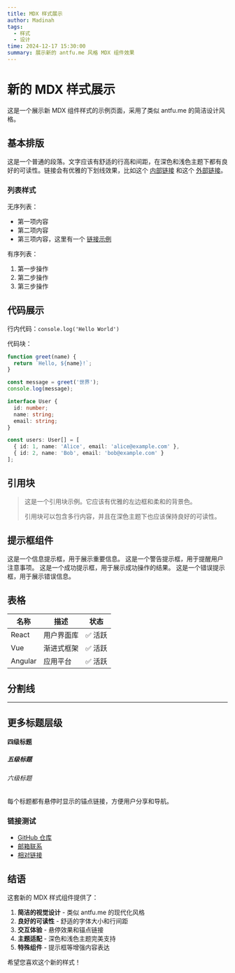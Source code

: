 ```yaml
---
title: MDX 样式展示
author: Madinah
tags:
  - 样式
  - 设计
time: 2024-12-17 15:30:00
summary: 展示新的 antfu.me 风格 MDX 组件效果
---
```


# 新的 MDX 样式展示

这是一个展示新 MDX 组件样式的示例页面，采用了类似 antfu.me 的简洁设计风格。

## 基本排版

这是一个普通的段落。文字应该有舒适的行高和间距，在深色和浅色主题下都有良好的可读性。链接会有优雅的下划线效果，比如这个 [内部链接](#基本排版) 和这个 [外部链接](https://antfu.me)。

### 列表样式

无序列表：
- 第一项内容
- 第二项内容
- 第三项内容，这里有一个 [链接示例](https://github.com)

有序列表：
1. 第一步操作
2. 第二步操作  
3. 第三步操作

## 代码展示

行内代码：`console.log('Hello World')`

代码块：

```javascript
function greet(name) {
  return `Hello, ${name}!`;
}

const message = greet('世界');
console.log(message);
```

```typescript
interface User {
  id: number;
  name: string;
  email: string;
}

const users: User[] = [
  { id: 1, name: 'Alice', email: 'alice@example.com' },
  { id: 2, name: 'Bob', email: 'bob@example.com' }
];
```

## 引用块

> 这是一个引用块示例。它应该有优雅的左边框和柔和的背景色。
> 
> 引用块可以包含多行内容，并且在深色主题下也应该保持良好的可读性。

## 提示框组件

<Callout type="info" title="信息提示">
这是一个信息提示框，用于展示重要信息。
</Callout>

<Callout type="warning" title="警告">
这是一个警告提示框，用于提醒用户注意事项。
</Callout>

<Callout type="success" title="成功">
这是一个成功提示框，用于展示成功操作的结果。
</Callout>

<Callout type="error" title="错误">
这是一个错误提示框，用于展示错误信息。
</Callout>

## 表格

| 名称 | 描述 | 状态 |
|------|------|------|
| React | 用户界面库 | ✅ 活跃 |
| Vue | 渐进式框架 | ✅ 活跃 |
| Angular | 应用平台 | ✅ 活跃 |

## 分割线

---

## 更多标题层级

#### 四级标题
##### 五级标题
###### 六级标题

每个标题都有悬停时显示的锚点链接，方便用户分享和导航。

### 链接测试

- [GitHub 仓库](https://github.com/Maidang1)
- [邮箱联系](mailto:test@example.com)
- [相对链接](/blog)

## 结语

这套新的 MDX 样式组件提供了：

1. **简洁的视觉设计** - 类似 antfu.me 的现代化风格
2. **良好的可读性** - 舒适的字体大小和行间距
3. **交互体验** - 悬停效果和锚点链接
4. **主题适配** - 深色和浅色主题完美支持
5. **特殊组件** - 提示框等增强内容表达

希望您喜欢这个新的样式！
